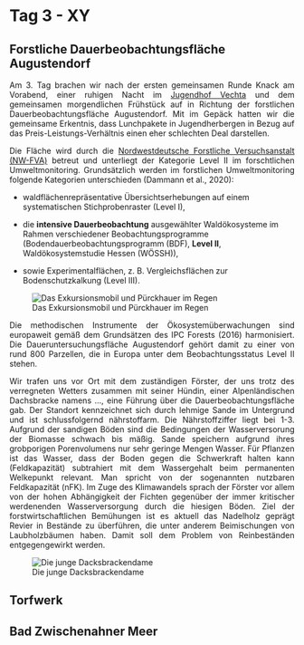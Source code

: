 # Tag 3 - XY

## Forstliche Dauerbeobachtungsfläche Augustendorf
<div style="text-align: justify">

Am 3. Tag brachen wir nach der ersten gemeinsamen Runde Knack am Vorabend, einer ruhigen Nacht im [Jugendhof Vechta](https://www.bdkj-jugendhof.de/) und dem gemeinsamen morgendlichen Frühstück auf in Richtung der forstlichen Dauerbeobachtungsfläche Augustendorf. Mit im Gepäck hatten wir die gemeinsame Erkentnis, dass Lunchpakete in Jugendherbergen in Bezug auf das Preis-Leistungs-Verhältnis einen eher schlechten Deal darstellen. 

Die Fläche wird durch die [Nordwestdeutsche Forstliche Versuchsanstalt (NW-FVA)]( https://www.nw-fva.de/) betreut und unterliegt der Kategorie Level II im forschtlichen Umweltmonitoring. Grundsätzlich werden im forstlichen Umweltmonitoring folgende Kategorien unterschieden (Dammann et al., 2020):

<div style="text-align: left">
-	waldflächenrepräsentative Übersichtserhebungen auf einem systematischen Stichprobenraster (Level I), 

-	die **intensive Dauerbeobachtung** ausgewählter Waldökosysteme im Rahmen verschiedener Beobachtungsprogramme (Bodendauerbeobachtungsprogramm (BDF), **Level II**, Waldökosystemstudie Hessen (WÖSSH)), 

-	sowie Experimentalflächen, z. B. Vergleichsflächen zur Bodenschutzkalkung (Level III).
 
<div style="text-align: justify">

![Das Exkursionsmobil und Pürckhauer im Regen](/Users/marenhovels/Desktop/Uni/Master/4. Semester/Exkursion/report_neu/exkursion/images/kristof/IMG_9157.jpg)

Die methodischen Instrumente der Ökosystemüberwachungen sind europaweit gemäß dem Grundsätzen des IPC Forests (2016) harmonisiert. Die Daueruntersuchungsfläche Augustendorf gehört damit zu einer von rund 800 Parzellen, die in Europa unter dem Beobachtungsstatus Level II stehen. 

Wir trafen uns vor Ort mit dem zuständigen Förster, der uns trotz des verregneten Wetters zusammen mit seiner Hündin, einer Alpenländischen Dachsbracke namens …, eine Führung über die Dauerbeobachtungsfläche gab. Der Standort kennzeichnet sich durch lehmige Sande im Untergrund und ist schlussfolgernd nährstoffarm. Die Nährstoffziffer liegt bei 1-3. Aufgrund der sandigen Böden sind die Bedingungen der Wasserversorung der Biomasse schwach bis mäßig. Sande speichern aufgrund ihres grobporigen Porenvolumens nur sehr geringe Mengen Wasser. Für Pflanzen ist das Wasser, dass der Boden gegen die Schwerkraft halten kann (Feldkapazität) subtrahiert mit dem Wassergehalt beim permanenten Welkepunkt relevant. Man spricht von der sogenannten nutzbaren Feldkapazität (nFK). Im Zuge des Klimawandels sprach der Förster vor allem von der hohen Abhängigkeit der Fichten gegenüber der immer kritischer werdenenden Wasserversorgung durch die hiesigen Böden. Ziel der forstwirtschaftlichen Bemühungen ist es aktuell das Nadelholz geprägt Revier in Bestände zu überführen, die unter anderem Beimischungen von Laubholzbäumen haben. Damit soll dem Problem von Reinbeständen entgegengewirkt werden.

![Die junge Dacksbrackendame]( /Users/marenhovels/Desktop/Uni/Master/4. Semester/Exkursion/Bilder für Bericht/Dachsbracke_Herr_Mansfeldt.jpg) 

## Torfwerk
<div style="text-align: justify">


## Bad Zwischenahner Meer
<div style="text-align: justify">

